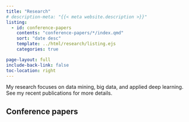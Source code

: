 ```yaml
---
title: "Research"
# description-meta: "{{< meta website.description >}}"
listing:
  - id: conference-papers
    contents: "conference-papers/*/index.qmd"
    sort: "date desc"
    template: ../html/research/listing.ejs
    categories: true

page-layout: full
include-back-link: false
toc-location: right
---
```


My research focuses on data mining, big data, and applied deep learning. See my recent publications for more details.



## Conference papers

:::{#conference-papers}
:::


